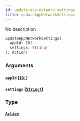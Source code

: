 ```yaml
---
id: update-app-network-settings
title: updateAppNetworkSettings
---
```


No description

```graphql
updateAppNetworkSettings(
  appId: ID!
  settings: String!
): Action!

```

### Arguments

#### `appId` ([`ID!`](/docs/graphql/scalars/id))

#### `settings` ([`String!`](/docs/graphql/scalars/string))

### Type

#### [`Action`](/docs/graphql/objects/action)
